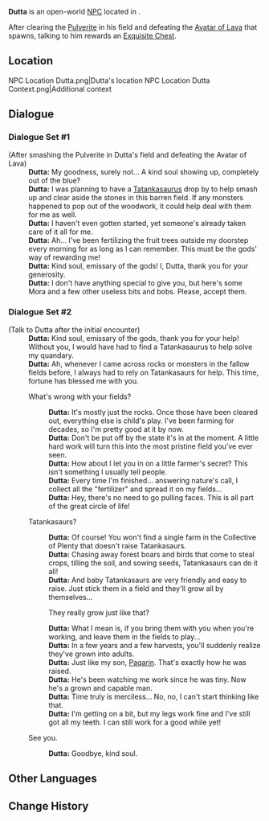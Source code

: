 {{Meta
<!-- Remove this template after adding the missing info -->
|missing_NPC_profile  = yes
}}
{{Character Infobox
|type             = Open-World NPC
|image            = NPC Dutta.png
|realname         = <!-- Optional, if different from in-game name -->
|deceased         = <!-- Past (for deceased prior to events of the game) or free response -->
|region           = Natlan
|location         = Natlan
|affiliation      = Collective of Plenty
|title            = 

|ancestry         = <!-- Clan/family -->
|father           = 
|mother           = 
|spouse           = 
|sibling          = 
|child            = Paqarin
|relative         = 

|voiceEN          = 
|voiceCN          = 
|voiceJP          = 
|voiceKR          = 
|dialoguereward   = 
}}
'''Dutta''' is an open-world [[NPC]] located in {{Location|Atocpan}}.

After clearing the [[Pulverite]] in his field and defeating the [[Avatar of Lava]] that spawns, talking to him rewards an [[Exquisite Chest]].

==Location==
<gallery>
NPC Location Dutta.png|Dutta's location
NPC Location Dutta Context.png|Additional context
</gallery>
<!--
==Profile==
Detailed story/lore information goes here.
''(To be added.)''

===Appearance===
Keep appearance section short and concise. Limit to 2 paragraphs with 3-4 sentences each.
''(To be added.)''

==Quests and Events==
{{Quests and Events}}

==Idle Quotes==
{{Dialogue Start}}
:{{DIcon|Idle}} {{Tx}}
::{{A|VO Dutta 01.ogg}} "{{Tx}}"
{{Dialogue End}}
-->
==Dialogue==
===Dialogue Set #1===
{{Dialogue Start}}
;(After smashing the Pulverite in Dutta's field and defeating the Avatar of Lava)
:'''Dutta:''' My goodness, surely not... A kind soul showing up, completely out of the blue?
:'''Dutta:''' I was planning to have a [[Tatankasaurus]] drop by to help smash up and clear aside the stones in this barren field. If any monsters happened to pop out of the woodwork, it could help deal with them for me as well.
:'''Dutta:''' I haven't even gotten started, yet someone's already taken care of it all for me.
:'''Dutta:''' Ah... I've been fertilizing the fruit trees outside my doorstep every morning for as long as I can remember. This must be the gods' way of rewarding me!
:'''Dutta:''' Kind soul, emissary of the gods! I, Dutta, thank you for your generosity.
:'''Dutta:''' I don't have anything special to give you, but here's some Mora and a few other useless bits and bobs. Please, accept them.

===Dialogue Set #2===
;(Talk to Dutta after the initial encounter)
:'''Dutta:''' Kind soul, emissary of the gods, thank you for your help! Without you, I would have had to find a Tatankasaurus to help solve my quandary.
:'''Dutta:''' Ah, whenever I came across rocks or monsters in the fallow fields before, I always had to rely on Tatankasaurs for help. This time, fortune has blessed me with you.
:{{DIcon}} What's wrong with your fields?
::'''Dutta:''' It's mostly just the rocks. Once those have been cleared out, everything else is child's play. I've been farming for decades, so I'm pretty good at it by now.
::'''Dutta:''' Don't be put off by the state it's in at the moment. A little hard work will turn this into the most pristine field you've ever seen.
::'''Dutta:''' How about I let you in on a little farmer's secret? This isn't something I usually tell people.
::'''Dutta:''' Every time I'm finished... answering nature's call, I collect all the "fertilizer" and spread it on my fields...
::'''Dutta:''' Hey, there's no need to go pulling faces. This is all part of the great circle of life!
:{{DIcon}} Tatankasaurs?
::'''Dutta:''' Of course! You won't find a single farm in the Collective of Plenty that doesn't raise Tatankasaurs.
::'''Dutta:''' Chasing away forest boars and birds that come to steal crops, tilling the soil, and sowing seeds, Tatankasaurs can do it all!
::'''Dutta:''' And baby Tatankasaurs are very friendly and easy to raise. Just stick them in a field and they'll grow all by themselves...
::{{DIcon}} They really grow just like that?
::'''Dutta:''' What I mean is, if you bring them with you when you're working, and leave them in the fields to play...
::'''Dutta:''' In a few years and a few harvests, you'll suddenly realize they've grown into adults.
::'''Dutta:''' Just like my son, [[Paqarin]]. That's exactly how he was raised.
::'''Dutta:''' He's been watching me work since he was tiny. Now he's a grown and capable man.
::'''Dutta:''' Time truly is merciless... No, no, I can't start thinking like that.
::'''Dutta:''' I'm getting on a bit, but my legs work fine and I've still got all my teeth. I can still work for a good while yet!
:{{DIcon}} See you.
::'''Dutta:''' Goodbye, kind soul.
{{Dialogue End}}
<!--
==Event Dialogue==
===Event Name===
{{Dialogue Start}}
:'''Dutta:'''
{{Dialogue End}}
-->
==Other Languages==
{{Other Languages
|default_hidden = 1
|en      = Dutta
|zhs      = 杜塔
|zhs_rm   = 
|zht      = 杜塔
|zht_rm   = 
|ja       = デュータ
|ja_rm    = 
|ko       = 두타
|es       = Dutta
|fr       = Dutta
|ru       = Дутта
|th       = Dutta
|vi       = Dutta
|de       = Dutta
|id       = Dutta
|pt       = Dutta
|tr       = Dutta
|it       = Dutta
}}

==Change History==
{{Change History|5.5}}
<!--
==References==
{{Reflist}}
-->